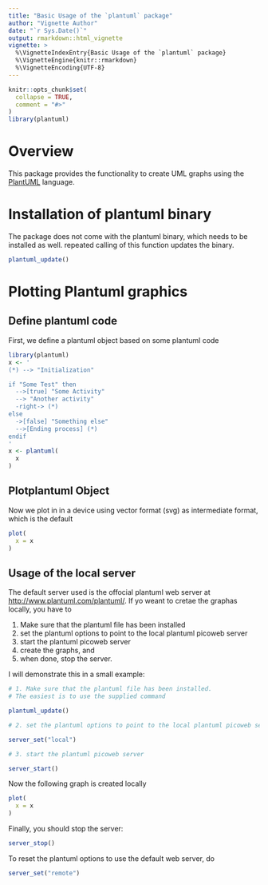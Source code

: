 ```yaml
---
title: "Basic Usage of the `plantuml` package"
author: "Vignette Author"
date: "`r Sys.Date()`"
output: rmarkdown::html_vignette
vignette: >
  %\VignetteIndexEntry{Basic Usage of the `plantuml` package}
  %\VignetteEngine{knitr::rmarkdown}
  %\VignetteEncoding{UTF-8}
---
```


```r
knitr::opts_chunk$set(
  collapse = TRUE,
  comment = "#>"
)
library(plantuml)
```

# Overview
This package provides the functionality to create UML graphs using the [PlantUML](https://plantuml.com/) language.

# Installation of plantuml binary
The package does not come with the plantuml binary, which needs to be installed as well. repeated calling of this function updates the binary.
```r
plantuml_update()
```

# Plotting Plantuml graphics
## Define plantuml code
First, we define a plantuml object based on some plantuml code
```r
library(plantuml)
x <- '
(*) --> "Initialization"

if "Some Test" then
  -->[true] "Some Activity"
  --> "Another activity"
  -right-> (*)
else
  ->[false] "Something else"
  -->[Ending process] (*)
endif
'
x <- plantuml(
  x
)
```

## Plotplantuml Object
Now we plot in in a device using vector format (svg) as intermediate format, which is the default

```r
plot(
  x = x
)
```

## Usage of the local server
The default server used is the offocial plantuml web server at [http://www.plantuml.com/plantuml/](http://www.plantuml.com/plantuml/). If yo weant to cretae the graphas locally, you have to 

1. Make sure that the plantuml file has been installed
2. set the plantuml options to point to the local plantuml picoweb server
3. start the plantuml picoweb server
4. create the graphs, and
5. when done, stop the server.


I will demonstrate this in a small example:

```r
# 1. Make sure that the plantuml file has been installed. 
# The easiest is to use the supplied command

plantuml_update()

# 2. set the plantuml options to point to the local plantuml picoweb server

server_set("local")

# 3. start the plantuml picoweb server

server_start()
```

Now the following graph is created locally

```r
plot(
  x = x
)
```

Finally, you should stop the server:

```r
server_stop()
```

To reset the plantuml options to use the default web server, do

```r
server_set("remote")
```
